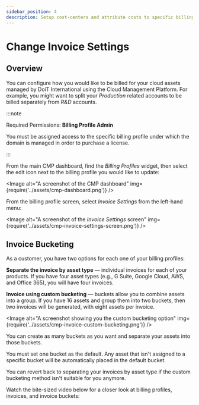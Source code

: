 ```yaml
---
sidebar_position: 4
description: Setup cost-centers and attribute costs to specific billing profiles
---
```


# Change Invoice Settings

## Overview

You can configure how you would like to be billed for your cloud assets managed by DoiT International using the Cloud Management Platform. For example, you might want to split your _Production_ related accounts to be billed separately from _R\&D_ accounts.

:::note

Required Permissions: **Billing Profile Admin**

You must be assigned access to the specific billing profile under which the domain is managed in order to purchase a license.

:::

From the main CMP dashboard, find the _Billing Profiles_ widget, then select the edit icon next to the billing profile you would like to update:


<Image
  alt="A screenshot of the CMP dashboard"
  img={require('../assets/cmp-dashboard.png')}
/>

From the billing profile screen, select _Invoice Settings_ from the left-hand menu:

<Image
  alt="A screenshot of the _Invoice Settings_ screen"
  img={require('../assets/cmp-invoice-settings-screen.png')}
/>

## Invoice Bucketing

As a customer, you have two options for each one of your billing profiles:

**Separate the invoice by asset type** &mdash; individual invoices for each of your products. <!-- textlint-disable max-comma -->If you have four asset types (e.g., G Suite, Google Cloud, AWS, and Office 365), you will have four invoices.<!-- textlint-enable -->

**Invoice using custom bucketing** &mdash; buckets allow you to combine assets into a group. If you have 16 assets and group them into two buckets, then two invoices will be generated, with eight assets per invoice.

<Image
  alt="A screenshot showing you the custom bucketing option"
  img={require('../assets/cmp-invoice-custom-bucketing.png')}
/>

You can create as many buckets as you want and separate your assets into those buckets.

You must set one bucket as the default. Any asset that isn't assigned to a specific bucket will be automatically placed in the default bucket.

You can revert back to separating your invoices by asset type if the custom bucketing method isn't suitable for you anymore.

Watch the bite-sized video below for a closer look at billing profiles, invoices, and invoice buckets:


<LoomEmbed id="58349311a16d4daf8d9f9c5b1ebffdce" />
